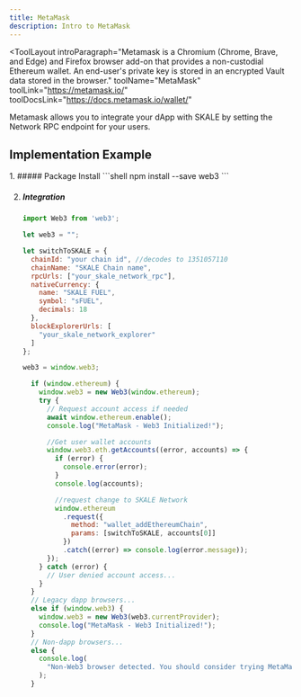 ```yaml
---
title: MetaMask
description: Intro to MetaMask
---
```


<ToolLayout
    introParagraph="Metamask is a Chromium (Chrome, Brave, and Edge) and Firefox browser add-on that provides a non-custodial Ethereum wallet. An end-user's private key is stored in an encrypted Vault data stored in the browser."
    toolName="MetaMask"
    toolLink="https://metamask.io/"
    toolDocsLink="https://docs.metamask.io/wallet/"
>

Metamask allows you to integrate your dApp with SKALE by setting the Network RPC endpoint for your users. 

## Implementation Example

<Steps>
1. ##### Package Install
    ```shell
    npm install --save web3
    ```

2. ##### Integration
    ```javascript
    import Web3 from 'web3';

    let web3 = "";

    let switchToSKALE = {
      chainId: "your chain id", //decodes to 1351057110
      chainName: "SKALE Chain name",
      rpcUrls: ["your_skale_network_rpc"],
      nativeCurrency: {
        name: "SKALE FUEL",
        symbol: "sFUEL",
        decimals: 18
      },
      blockExplorerUrls: [
        "your_skale_network_explorer"
      ]
    };

    web3 = window.web3;

      if (window.ethereum) {
        window.web3 = new Web3(window.ethereum);
        try {
          // Request account access if needed
          await window.ethereum.enable();
          console.log("MetaMask - Web3 Initialized!");

          //Get user wallet accounts
          window.web3.eth.getAccounts((error, accounts) => {
            if (error) {
              console.error(error);
            }
            console.log(accounts);

            //request change to SKALE Network
            window.ethereum
              .request({
                method: "wallet_addEthereumChain",
                params: [switchToSKALE, accounts[0]]
              })
              .catch((error) => console.log(error.message));
          });
        } catch (error) {
          // User denied account access...
        }
      }
      // Legacy dapp browsers...
      else if (window.web3) {
        window.web3 = new Web3(web3.currentProvider);
        console.log("MetaMask - Web3 Initialized!");
      }
      // Non-dapp browsers...
      else {
        console.log(
          "Non-Web3 browser detected. You should consider trying MetaMask!"
        );
      }
    ```
  
</Steps>

</ToolLayout>